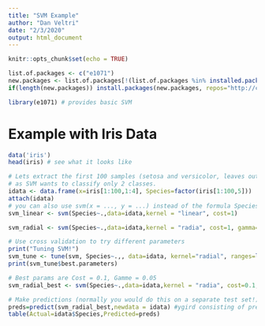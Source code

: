 ```yaml
---
title: "SVM Example"
author: "Dan Veltri"
date: "2/3/2020"
output: html_document
---
```


```r
knitr::opts_chunk$set(echo = TRUE)

list.of.packages <- c("e1071")
new.packages <- list.of.packages[!(list.of.packages %in% installed.packages()[,"Package"])]
if(length(new.packages)) install.packages(new.packages, repos="http://cran.r-project.org")

library(e1071) # provides basic SVM 
```

# Example with Iris Data 

```r
data('iris')
head(iris) # see what it looks like

# Lets extract the first 100 samples (setosa and versicolor, leaves out virginica)
# as SVM wants to classify only 2 classes.
idata <- data.frame(x=iris[1:100,1:4], Species=factor(iris[1:100,5]))
attach(idata)
# you can also use svm(x = ..., y = ...) instead of the formula Species ~ .
svm_linear <- svm(Species~.,data=idata,kernel = "linear", cost=1) 

svm_radial <- svm(Species~.,data=idata,kernel = "radia", cost=1, gamma=10) 

# Use cross validation to try different parameters
print("Tuning SVM!")
svm_tune <- tune(svm, Species~.,, data=idata, kernel="radial", ranges=list(cost=10^(-1:3), gamma=c(0.05,0.1,.5,1,2)))
print(svm_tune$best.parameters)

# Best params are Cost = 0.1, Gamme = 0.05
svm_radial_best <- svm(Species~.,data=idata,kernel = "radia", cost=0.1, gamma=0.05)

# Make predictions (normally you would do this on a separate test set!)
preds=predict(svm_radial_best,newdata = idata) #ygird consisting of predicted Response values
table(Actual=idata$Species,Predicted=preds)
```
